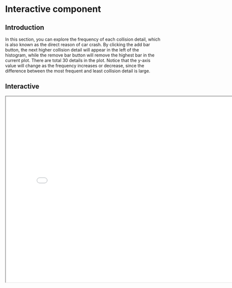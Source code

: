 # Interactive component

## Introduction
In this section, you can explore the frequency of each collision detail, which is also known as the direct reason of car crash. By clicking the add bar button, the next higher collision detail will appear in the left of the histogram, while the remove bar button will remove the highest bar in the current plot. There are total 30 details in the plot. Notice that the y-axis value will change as the frequency increases or decrease, since the difference between the most frequent and least collision detail is large. 

## Interactive
 <iframe src="try.html" width="800" height="600"></iframe>


